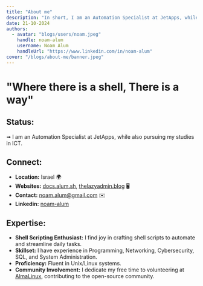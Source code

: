 ```yaml
---
title: "About me"
description: "In short, I am an Automation Specialist at JetApps, while also pursuing my studies in ICT. (And also a member of the AlmaLinux foundation)"
date: 21-10-2024
authors:
  - avatar: "blogs/users/noam.jpeg"
    handle: noam-alum
    username: Noam Alum
    handleUrl: "https://www.linkedin.com/in/noam-alum"
cover: "/blogs/about-me/banner.jpeg"
---
```


# "Where there is a shell, There is a way"

## Status:
➟ I am an Automation Specialist at JetApps, while also pursuing my studies in ICT. 

## Connect:
- **Location:** Israel 🌍 
- **Websites:** [docs.alum.sh](https://docs.alum.sh), [thelazyadmin.blog](https://thelazyadmin.blog/) 🖥️ 
- **Contact:** [noam.alum@gmail.com](mailto:noam.alum@gmail.com) ✉️ 
- **Linkedin:** [noam-alum](https://www.linkedin.com/in/noam-alum/)

## Expertise:
- **Shell Scripting Enthusiast:** I find joy in crafting shell scripts to automate and streamline daily tasks. 
- **Skillset:** I have experience in Programming, Networking, Cybersecurity, SQL, and System Administration. 
- **Proficiency:** Fluent in Unix/Linux systems. 
- **Community Involvement:** I dedicate my free time to volunteering at [AlmaLinux](https://alum.sh/AlmaLinux-Forums), contributing to the open-source community.